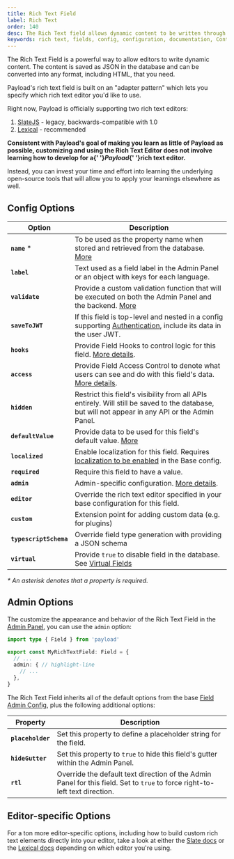 ```yaml
---
title: Rich Text Field
label: Rich Text
order: 140
desc: The Rich Text field allows dynamic content to be written through the Admin Panel. Learn how to use Rich Text fields, see examples and options.
keywords: rich text, fields, config, configuration, documentation, Content Management System, cms, headless, javascript, node, react, nextjs
---
```


The Rich Text Field is a powerful way to allow editors to write dynamic content. The content is saved as JSON in the database and can be converted into any format, including HTML, that you need.

<LightDarkImage
  srcLight="https://payloadcms.com/images/docs/fields/richtext.png"
  srcDark="https://payloadcms.com/images/docs/fields/richtext-dark.png"
  alt="Shows a Rich Text field in the Payload Admin Panel"
  caption="Admin Panel screenshot of a Rich Text field"
/>

Payload's rich text field is built on an "adapter pattern" which lets you specify which rich text editor you'd like to use.

Right now, Payload is officially supporting two rich text editors:

1. [SlateJS](/docs/rich-text/slate) - legacy, backwards-compatible with 1.0
2. [Lexical](/docs/lexical/overview) - recommended

<Banner type="success">
  <strong>
    Consistent with Payload's goal of making you learn as little of Payload as possible, customizing
    and using the Rich Text Editor does not involve learning how to develop for a{' '}<em>Payload</em>{' '}rich text editor.
  </strong>

  Instead, you can invest your time and effort into learning the underlying open-source tools that
  will allow you to apply your learnings elsewhere as well.
</Banner>

## Config Options

| Option                 | Description                                                                                                                                                      |
| ---------------------- | ---------------------------------------------------------------------------------------------------------------------------------------------------------------- |
| **`name`** \*          | To be used as the property name when stored and retrieved from the database. [More](/docs/fields/overview#field-names)                                           |
| **`label`**            | Text used as a field label in the Admin Panel or an object with keys for each language.                                                                          |
| **`validate`**         | Provide a custom validation function that will be executed on both the Admin Panel and the backend. [More](/docs/fields/overview#validation)                     |
| **`saveToJWT`**        | If this field is top-level and nested in a config supporting [Authentication](/docs/authentication/overview), include its data in the user JWT.                  |
| **`hooks`**            | Provide Field Hooks to control logic for this field. [More details](../hooks/fields).                                                                            |
| **`access`**           | Provide Field Access Control to denote what users can see and do with this field's data. [More details](../access-control/fields).                               |
| **`hidden`**           | Restrict this field's visibility from all APIs entirely. Will still be saved to the database, but will not appear in any API or the Admin Panel.                 |
| **`defaultValue`**     | Provide data to be used for this field's default value. [More](/docs/fields/overview#default-values)                                                             |
| **`localized`**        | Enable localization for this field. Requires [localization to be enabled](/docs/configuration/localization) in the Base config.                                  |
| **`required`**         | Require this field to have a value.                                                                                                                              |
| **`admin`**            | Admin-specific configuration. [More details](#admin-options).                                                                                                    |
| **`editor`**           | Override the rich text editor specified in your base configuration for this field.                                                                               |
| **`custom`**           | Extension point for adding custom data (e.g. for plugins)                                                                                                        |
| **`typescriptSchema`** | Override field type generation with providing a JSON schema                                                                                                      |
| **`virtual`**          | Provide `true` to disable field in the database. See [Virtual Fields](https://payloadcms.com/blog/learn-how-virtual-fields-can-help-solve-common-cms-challenges) |

_\* An asterisk denotes that a property is required._

## Admin Options

The customize the appearance and behavior of the Rich Text Field in the [Admin Panel](../admin/overview), you can use the `admin` option:

```ts
import type { Field } from 'payload'

export const MyRichTextField: Field = {
  // ...
  admin: { // highlight-line
    // ...
  },
}
```

The Rich Text Field inherits all of the default options from the base [Field Admin Config](../admin/fields#admin-options), plus the following additional options:

| Property                       | Description                                                                                                                            |
| ------------------------------ | -------------------------------------------------------------------------------------------------------------------------------------- |
| **`placeholder`**              | Set this property to define a placeholder string for the field.                                                                         |
| **`hideGutter`**               | Set this property to `true` to hide this field's gutter within the Admin Panel.                                                         |
| **`rtl`**                      | Override the default text direction of the Admin Panel for this field. Set to `true` to force right-to-left text direction.            |

## Editor-specific Options

For a ton more editor-specific options, including how to build custom rich text elements directly into your editor, take a look at either the [Slate docs](/docs/rich-text/slate) or the [Lexical docs](/docs/lexical/overview) depending on which editor you're using.
